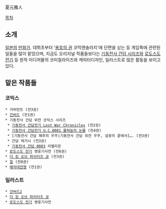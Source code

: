 夏元雅人

[[목차]]

== 소개 ==
[[일본]]의 [[만화가]]. 데뷔초부터 '[[용호의 권]] 코믹엔솔러지'에 단편을 싣는 등 게임쪽에 관련된 일들을 많이 맡았으며, 지금도 오리지널 작품들보다는 [[기동전사 건담 시리즈]]와 [[로도스도 전기]] 등 원작 미디어물의 코미컬라이즈와 캐릭터디자인, 일러스트로 많은 활동을 보이고 있다.


== 맡은 작품들 ==
=== 코믹스 ===
 * 거버먼트 (전3권)
 * [[건버드]] (전1권)
 * 기동전사 건담 외전 코믹스 시리즈
  * [[기동전사 건담전기 Lost War Chronicles]] (전2권)
  * [[기동전사 건담전기 Battlefield Record U.C.0081|기동전사 건담전기 U.C.0081 물하늘의 눈물]] (전4권)
  * [기동전사 건담 해후의 우주|기동전사 건담 외전 우주, 섬광의 끝에서]…. (전3권)
  * 건담 레거시 (전3권)
  * [[기동전사 건담 0083]] 리벨리온
 * [[로도스도 전기]] 영웅기사전 (전6권)
 * [[더 킹 오브 파이터즈 쿄]] (전3권)
 * [[칠]] (전8권)
 * [[해저대전쟁]] (전1권)

=== 일러스트 ===
 * [[건버드2]]
 * [[더 킹 오브 파이터즈 쿄]]
 * [[로도스도 전기]] 영웅기사전

